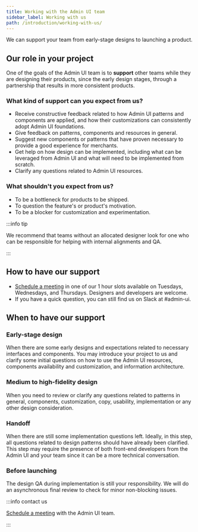 ```yaml
---
title: Working with the Admin UI team
sidebar_label: Working with us
path: /introduction/working-with-us/
---
```


We can support your team from early-stage designs to launching a product.

## Our role in your project

One of the goals of the Admin UI team is to **support** other teams while they are designing their products, since the early design stages, through a partnership that results in more consistent products.

### What kind of support can you expect from us?

- Receive constructive feedback related to how Admin UI patterns and components are applied, and how their customizations can consistently adopt Admin UI foundations.
- Give feedback on patterns, components and resources in general.
- Suggest new components or patterns that have proven necessary to provide a good experience for merchants.
- Get help on how design can be implemented, including what can be leveraged from Admin UI and what will need to be implemented from scratch.
- Clarify any questions related to Admin UI resources.

### What shouldn't you expect from us?

- To be a bottleneck for products to be shipped.
- To question the feature's or product's motivation.
- To be a blocker for customization and experimentation.

:::info tip

We recommend that teams without an allocated designer look for one who can be responsible for helping with internal alignments and QA.

:::  


## How to have our support

- [Schedule a meeting](https://calendar.app.google/PLv2KBugsraGHeho6) in one of our 1 hour slots available on Tuesdays, Wednesdays, and Thursdays. Designers and developers are welcome.
- If you have a quick question, you can still find us on Slack at #admin-ui.

## When to have our support

### Early-stage design

When there are some early designs and expectations related to necessary interfaces and components. You may introduce your project to us and clarify some initial questions on how to use the Admin UI resources, components availability and customization, and information architecture.

### Medium to high-fidelity design

When you need to review or clarify any questions related to patterns in general, components, customization, copy, usability, implementation or any other design consideration.

### Handoff

When there are still some implementation questions left. Ideally, in this step, all questions related to design patterns should have already been clarified. This step may require the presence of both front-end developers from the Admin UI and your team since it can be a more technical conversation.

### Before launching

The design QA during implementation is still your responsibility. We will do an asynchronous final review to check for minor non-blocking issues.


:::info contact us

[Schedule a meeting](https://calendar.app.google/PLv2KBugsraGHeho6) with the Admin UI team.

:::  